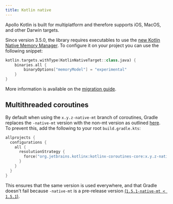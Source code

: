 ```yaml
---
title: Kotlin native
---
```


Apollo Kotlin is built for multiplatform and therefore supports iOS, MacOS, and other Darwin targets.

Since version 3.5.0, the library requires executables to use the [new Kotlin Native Memory Manager](https://blog.jetbrains.com/kotlin/2021/08/try-the-new-kotlin-native-memory-manager-development-preview/). To configure it on your project you can use the following snippet:

```kotlin title="build.gradle.kts"
kotlin.targets.withType(KotlinNativeTarget::class.java) {
    binaries.all {
        binaryOptions["memoryModel"] = "experimental"
    }
}
```

More information is available on the [migration guide](https://github.com/JetBrains/kotlin/blob/master/kotlin-native/NEW_MM.md#enable-the-new-mm).

## Multithreaded coroutines

By default when using the `x.y.z-native-mt` branch of coroutines, Gradle replaces the `-native-mt` version with the non-mt version as outlined [here](https://kotlinlang.org/docs/mobile/concurrency-and-coroutines.html#multithreaded-coroutines). To prevent this, add the following to your root `build.gradle.kts`:

```kotlin
allprojects {
  configurations {
    all {
      resolutionStrategy {
        force("org.jetbrains.kotlinx:kotlinx-coroutines-core:x.y.z-native-mt")
      }
    }
  }
}
```

This ensures that the same version is used everywhere, and that Gradle doesn't fail because `-native-mt` is a pre-release version [(`1.5.1-native-mt < 1.5.1`)](https://docs.gradle.org/current/userguide/dependency_resolution.html#sub:resolution-strategy).
